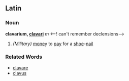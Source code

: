 ==Latin==

===Noun===
'''clavarium, [[Wiktionary Appendix:Latin ? declension|clavari]]''' ''m'' <--! can't remember declensions-->

# ''(Military)'' [[money]] to [[pay]] for a [[shoe]]-[[nail]] <!--probably for a horse shoe-->


===Related Words===
*[[clavare]]
*[[clavus]]